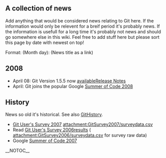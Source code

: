 == A collection of news ==
Add anything that would be considered news relating to Git here. If the information would only be relevent for a breif period it's probably news. If the information is usefull for a long time it's probably not news and should go somewhere else in this wiki. Feel free to add stuff here but please sort this page by date with newest on top!

Format: (Month day): (News title as a link)

== 2008 ==

* April 08: Git Version 1.5.5 now [[http://kernel.org/pub/software/scm/git/|available]][[http://www.kernel.org/pub/software/scm/git/docs/RelNotes-1.5.5.txt|Release Notes]]
* April: Git joins the popular Google [[SoC2008Ideas|Summer of Code 2008]]

== History ==
News so old it's historical. See also [[GitHistory]].

* [[GitSurvey2007|Git User's Survey 2007]] [[attachment:GitSurvey2007/surveydata.csv]]
* Read [[GitSurvey2006|Git User's Survey 2006]]results ( [[attachment:GitSurvey2006/surveydata.csv]] for survey raw data)
* Google [[SoC2007Ideas|Summer of Code 2007]]

__NOTOC__